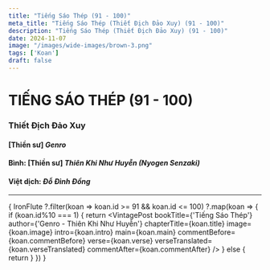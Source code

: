 ```yaml
---
title: "Tiếng Sáo Thép (91 - 100)"
meta_title: "Tiếng Sáo Thép (Thiết Địch Đảo Xuy) (91 - 100)"
description: "Tiếng Sáo Thép (Thiết Địch Đảo Xuy) (91 - 100)"
date: 2024-11-07
image: "/images/wide-images/brown-3.png"
tags: ['Koan']
draft: false
---
```



<div class="container vi-koans">

  # TIẾNG SÁO THÉP (91 - 100)
  ### Thiết Địch Đảo Xuy

  #### [Thiền sư] <em>Genro</em>

  #### Bình: [Thiền sư] <em>Thiên Khi Như Huyễn (Nyogen Senzaki)</em>

  #### Việt dịch: <em>Đỗ Đình Đồng</em>

  ***

  {
    IronFlute
      ?.filter(koan => koan.id >= 91 && koan.id <= 100)
      ?.map(koan => {
        if (koan.id%10 === 1) {
          return <VintagePost bookTitle={'Tiếng Sáo Thép'} author={'Genro - Thiên Khi Như Huyễn'}
                              chapterTitle={koan.title} image={koan.image}
                              intro={koan.intro} main={koan.main}
                              commentBefore={koan.commentBefore}
                              verse={koan.verse} verseTranslated={koan.verseTranslated}
                              commentAfter={koan.commentAfter}
          />
        } else {
          return <VintagePost chapterTitle={koan.title} image={koan.image}
                              intro={koan.intro} main={koan.main}
                              commentBefore={koan.commentBefore}
                              verse={koan.verse} verseTranslated={koan.verseTranslated}
                              commentAfter={koan.commentAfter}
          />
        }
      })
  }

</div>

